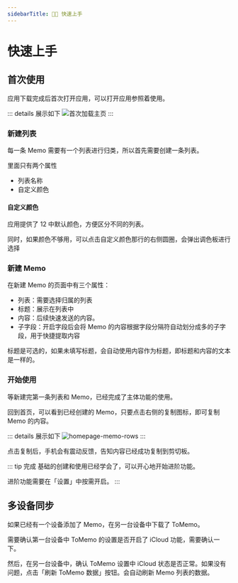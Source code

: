 ```yaml
---
sidebarTitle: 👋🏻 快速上手
---
```


# 快速上手

## 首次使用

应用下载完成后首次打开应用，可以打开应用参照着使用。

::: details 展示如下
![首次加载主页](/images/getting-started/first-load-homepage.png)
:::

### 新建列表

每一条 Memo 需要有一个列表进行归类，所以首先需要创建一条列表。

里面只有两个属性

- 列表名称
- 自定义颜色

#### 自定义颜色

应用提供了 12 中默认颜色，方便区分不同的列表。

同时，如果颜色不够用，可以点击自定义颜色那行的右侧圆圈，会弹出调色板进行选择

### 新建 Memo

在新建 Memo 的页面中有三个属性：

- 列表：需要选择归属的列表
- 标题：展示在列表中
- 内容：后续快速发送的内容。
- 子字段：开启字段后会将 Memo 的内容根据字段分隔符自动划分成多的子字段，用于快捷提取内容

标题是可选的，如果未填写标题，会自动使用内容作为标题，即标题和内容的文本是一样的。

### 开始使用

等新建完第一条列表和 Memo，已经完成了主体功能的使用。

回到首页，可以看到已经创建的 Memo，只要点击右侧的复制图标，即可复制 Memo 的内容。

::: details 展示如下
![homepage-memo-rows](/images/getting-started/homepage-memo-rows.jpg)
:::

点击复制后，手机会有震动反馈，告知内容已经成功复制到剪切板。

::: tip 完成
基础的创建和使用已经学会了，可以开心地开始进阶功能。

进阶功能需要在「设置」中按需开启。
:::

## 多设备同步

如果已经有一个设备添加了 Memo，在另一台设备中下载了 ToMemo。

需要确认第一台设备中 ToMemo 的设置是否开启了 iCloud 功能，需要确认一下。

然后，在另一台设备中，确认 ToMemo 设置中 iCloud 状态是否正常。如果没有问题，点击「刷新 ToMemo 数据」按钮。会自动刷新 Memo 列表的数据。
